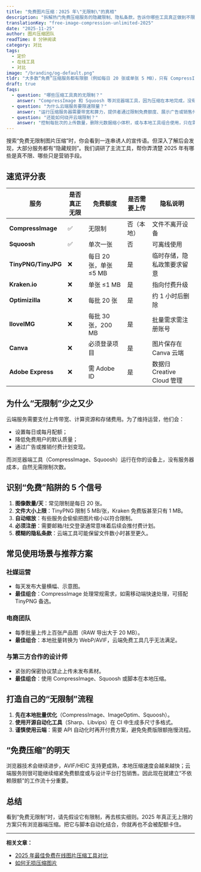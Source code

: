 ```yaml
---
title: "免费图片压缩：2025 年\"无限制\"的真相"
description: "拆解热门免费压缩服务的隐藏限制、隐私条款，告诉你哪些工具真正做到不限次数。"
translationKey: "free-image-compression-unlimited-2025"
date: "2025-11-25"
author: 图片压缩团队
readTime: 8 分钟阅读
category: 对比
tags:
  - 定价
  - 在线工具
  - 对比
image: "/branding/og-default.png"
tldr: "大多数“免费”压缩服务都有限额（例如每日 20 张或单张 5 MB），只有 CompressImage、Squoosh 等本地运行的工具才真正没有上限。"
draft: true
faqs:
  - question: "哪些压缩工具真的无限制？"
    answer: "CompressImage 和 Squoosh 等浏览器端工具，因为压缩在本地完成，没有服务器成本，自然也就没有配额。"
  - question: "为什么云端服务要限速限量？"
    answer: "运行压缩服务器需要带宽和算力，提供者通过限制免费额度、展示广告或销售付费计划来弥补成本。"
  - question: "还能如何绕开云端限制？"
    answer: "控制每批次的上传数量，删除元数据缩小体积，或与本地工具组合使用，只在需要 API 自动化时开启付费方案。"
---
```


搜索“免费无限制图片压缩”时，你会看到一连串诱人的宣传语。但深入了解后会发现，大部分服务都有“隐藏规则”。我们调研了主流工具，帮你弄清楚 2025 年有哪些是真不限、哪些只是营销手段。

## 速览评分表

| 服务 | 是否真正无限 | 免费额度 | 是否需要上传 | 隐私说明 |
| --- | --- | --- | --- | --- |
| **CompressImage** | ✅ | 无限制 | 否（本地） | 文件不离开设备 |
| **Squoosh** | ✅ | 单次一张 | 否 | 可离线使用 |
| **TinyPNG/TinyJPG** | ❌ | 每日 20 张，单张 ≤5 MB | 是 | 临时存储，隐私政策要求留意 |
| **Kraken.io** | ❌ | 单张 ≤1 MB | 是 | 指向付费升级 |
| **Optimizilla** | ❌ | 每批 20 张 | 是 | 约 1 小时后删除 |
| **IloveIMG** | ❌ | 每批 30 张，200 MB | 是 | 批量需求需注册账号 |
| **Canva** | ❌ | 必须登录项目 | 是 | 图片保存在 Canva 云端 |
| **Adobe Express** | ❌ | 需 Adobe ID | 是 | 数据归 Creative Cloud 管理 |

## 为什么“无限制”少之又少

云端服务需要支付上传带宽、计算资源和存储费用。为了维持运营，他们会：
- 设置每日或每月配额；
- 降低免费用户的默认质量；
- 通过广告或推销付费计划变现。

而浏览器端工具（CompressImage、Squoosh）运行在你的设备上，没有服务器成本，自然无需限制次数。

## 识别“免费”陷阱的 5 个信号

1. **图像数量/天**：常见限制是每日 20 张。
2. **文件大小上限**：TinyPNG 限制 5 MB/张，Kraken 免费版甚至只有 1 MB。
3. **自动缩放**：有些服务会偷偷把图片缩小以符合限制。
4. **必须注册**：需要邮箱/社交登录通常意味着后续会推付费计划。
5. **模糊的隐私条款**：云端工具可能保留文件数小时甚至更久。

## 常见使用场景与推荐方案

### 社媒运营
- 每天发布大量横幅、示意图。
- **最佳组合**：CompressImage 处理常规需求，如需移动端快速处理，可搭配 TinyPNG 备选。

### 电商团队
- 每季批量上传上百张产品图（RAW 导出大于 20 MB）。
- **最佳组合**：本地批量转换为 WebP/AVIF，云端免费工具几乎无法满足。

### 与第三方合作的设计师
- 紧张的保密协议禁止上传未发布素材。
- **最佳组合**：使用 CompressImage、Squoosh 或脚本在本地压缩。

## 打造自己的“无限制”流程

1. **先在本地批量优化**（CompressImage、ImageOptim、Squoosh）。
2. **使用开源自动化工具**（Sharp、Libvips）在 CI 中生成多尺寸多格式。
3. **谨慎使用云端**：需要 API 自动化时再开付费方案，避免免费版限额拖慢流程。

## “免费压缩”的明天

浏览器技术会继续进步，AVIF/HEIC 支持更成熟，本地压缩速度会越来越快；云端服务则很可能继续缩紧免费额度或与设计平台打包销售。因此现在就建立“不依赖限额”的工作流十分重要。

## 总结

看到“免费无限制”时，请先假设它有限制，再去核实细则。2025 年真正无上限的方案只有浏览器端压缩。把它与脚本自动化结合，你就再也不会被配额卡住。

---

**相关文章：**
- [2025 年最佳免费在线图片压缩工具对比](/zh/blog/best-free-online-image-compressors-compared-2025)
- [如何无损压缩图片](/zh/blog/how-to-compress-an-image-without-losing-quality)
